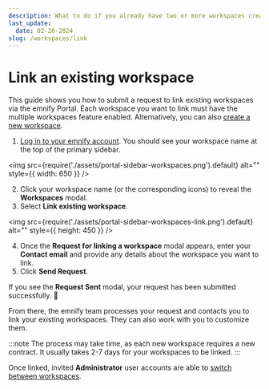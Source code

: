 ```yaml
---
description: What to do if you already have two or more workspaces created in the emnify Portal
last_update:
  date: 02-26-2024
slug: /workspaces/link
---
```


# Link an existing workspace


This guide shows you how to submit a request to link existing workspaces via the emnify Portal.
Each workspace you want to link must have the multiple workspaces feature enabled.
Alternatively, you can also [create a new workspace](/workspaces/create).

<PermissionsInfoPartial action="link existing" />

1. [Log in to your emnify account](https://portal.emnify.com/sign).
You should see your workspace name at the top of the primary sidebar.

<img
  src={require('./assets/portal-sidebar-workspaces.png').default}
  alt=""
  style={{ width: 650 }}
/>

2. Click your workspace name (or the corresponding icons) to reveal the **Workspaces** modal.
3. Select **Link existing workspace**.

<img
  src={require('./assets/portal-sidebar-workspaces-link.png').default}
  alt=""
  style={{ height: 450 }}
/>

4. Once the **Request for linking a workspace** modal appears, enter your **Contact email** and provide any details about the workspace you want to link.
5. Click **Send Request**.

If you see the **Request Sent** modal, your request has been submitted successfully. 🎉

From there, the emnify team processes your request and contacts you to link your existing workspaces.
They can also work with you to customize them.

:::note
The process may take time, as each new workspace requires a new contract.
It usually takes 2-7 days for your workspaces to be linked.
:::

Once linked, invited **Administrator** user accounts are able to [switch between workspaces](/workspaces/switch).

<FeatureRequestsTipPartial />
